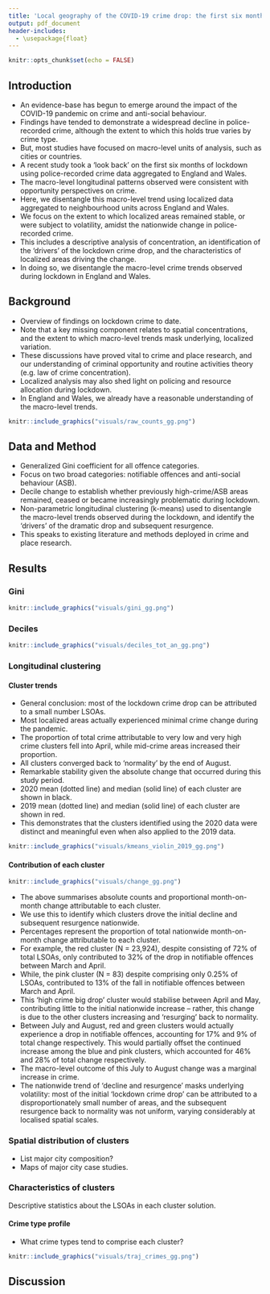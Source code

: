 ```yaml
---
title: 'Local geography of the COVID-19 crime drop: the first six months'
output: pdf_document
header-includes:
  - \usepackage{float}
---
```


```r
knitr::opts_chunk$set(echo = FALSE)
```

## Introduction

- An evidence-base has begun to emerge around the impact of the COVID-19 pandemic on crime and anti-social behaviour.
- Findings have tended to demonstrate a widespread decline in police-recorded crime, although the extent to which this holds true varies by crime type.
- But, most studies have focused on macro-level units of analysis, such as cities or countries.
- A recent study took a 'look back' on the first six months of lockdown using police-recorded crime data aggregated to England and Wales.
- The macro-level longitudinal patterns observed were consistent with opportunity perspectives on crime.
- Here, we disentangle this macro-level trend using localized data aggregated to neighbourhood units across England and Wales. 
- We focus on the extent to which localized areas remained stable, or were subject to volatility, amidst the nationwide change in police-recorded crime.
- This includes a descriptive analysis of concentration, an identification of the 'drivers' of the lockdown crime drop, and the characteristics of localized areas driving the change.
- In doing so, we disentangle the macro-level crime trends observed during lockdown in England and Wales.

## Background

- Overview of findings on lockdown crime to date.
- Note that a key missing component relates to spatial concentrations, and the extent to which macro-level trends mask underlying, localized variation.
- These discussions have proved vital to crime and place research, and our understanding of criminal opportunity and routine activities theory (e.g. law of crime concentration).
- Localized analysis may also shed light on policing and resource allocation during lockdown.
- In England and Wales, we already have a reasonable understanding of the macro-level trends.

```r
knitr::include_graphics("visuals/raw_counts_gg.png")
```

## Data and Method

- Generalized Gini coefficient for all offence categories.
- Focus on two broad categories: notifiable offences and anti-social behaviour (ASB).
- Decile change to establish whether previously high-crime/ASB areas remained, ceased or became increasingly problematic during lockdown.
- Non-parametric longitudinal clustering (k-means) used to disentangle the macro-level trends observed during the lockdown, and identify the 'drivers' of the dramatic drop and subsequent resurgence.
- This speaks to existing literature and methods deployed in crime and place research. 

## Results

### Gini 

```r
knitr::include_graphics("visuals/gini_gg.png")
```

### Deciles

```r
knitr::include_graphics("visuals/deciles_tot_an_gg.png")
```

### Longitudinal clustering

#### Cluster trends

- General conclusion: most of the lockdown crime drop can be attributed to a small number LSOAs.
- Most localized areas actually experienced minimal crime change during the pandemic.
- The proportion of total crime attributable to very low and very high crime clusters fell into April, while mid-crime areas increased their proportion.
- All clusters converged back to 'normality' by the end of August.
- Remarkable stability given the absolute change that occurred during this study period.
- 2020 mean (dotted line) and median (solid line) of each cluster are shown in black.
- 2019 mean (dotted line) and median (solid line) of each cluster are shown in red.
- This demonstrates that the clusters identified using the 2020 data were distinct and meaningful even when also applied to the 2019 data.

```r
knitr::include_graphics("visuals/kmeans_violin_2019_gg.png")
```

#### Contribution of each cluster

```r
knitr::include_graphics("visuals/change_gg.png")
```

- The above summarises absolute counts and proportional month-on-month change attributable to each cluster.
- We use this to identify which clusters drove the initial decline and subsequent resurgence nationwide.
- Percentages represent the proportion of total nationwide month-on-month change attributable to each cluster.
- For example, the red cluster (N = 23,924), despite consisting of 72% of total LSOAs, only contributed to 32% of the drop in notifiable offences between March and April.
- While, the pink cluster (N = 83) despite comprising only 0.25% of LSOAs, contributed to 13% of the fall in notifiable offences between March and April.
- This 'high crime big drop' cluster would stabilise between April and May, contributing little to the initial nationwide increase -- rather, this change is due to the other clusters increasing and 'resurging' back to normality.
- Between July and August, red and green clusters would actually experience a drop in notifiable offences, accounting for 17% and 9% of total change respectively. This would partially offset the continued increase among the blue and pink clusters, which accounted for 46% and 28% of total change respectively.
- The macro-level outcome of this July to August change was a marginal increase in crime.
- The nationwide trend of 'decline and resurgence' masks underlying volatility: most of the initial 'lockdown crime drop' can be attributed to a disproportionately small number of areas, and the subsequent resurgence back to normality was not uniform, varying considerably at localised spatial scales.

### Spatial distribution of clusters

- List major city composition?
- Maps of major city case studies.

### Characteristics of clusters

Descriptive statistics about the LSOAs in each cluster solution.

#### Crime type profile

- What crime types tend to comprise each cluster?

```r
knitr::include_graphics("visuals/traj_crimes_gg.png")
```

## Discussion
